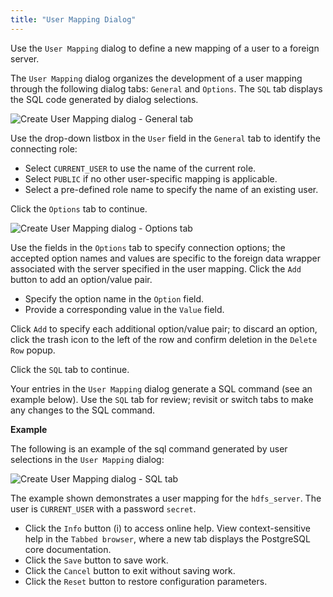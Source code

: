 ```yaml
---
title: "User Mapping Dialog"
---
```


<div id="user_mapping_dialog" class="registered_link"></div>


Use the `User Mapping` dialog to define a new mapping of a user to a foreign server.

The `User Mapping` dialog organizes the development of a user mapping through the following dialog tabs: `General` and `Options`. The `SQL` tab displays the SQL code generated by dialog selections.

![Create User Mapping dialog - General tab](../../images/user_mapping_general.png)

Use the drop-down listbox in the `User` field in the `General` tab to identify the connecting role:

-   Select `CURRENT_USER` to use the name of the current role.
-   Select `PUBLIC` if no other user-specific mapping is applicable.
-   Select a pre-defined role name to specify the name of an existing user.

Click the `Options` tab to continue.

![Create User Mapping dialog - Options tab](../../images/user_mapping_options.png)

Use the fields in the `Options` tab to specify connection options; the accepted option names and values are specific to the foreign data wrapper associated with the server specified in the user mapping. Click the `Add` button to add an option/value pair.

-   Specify the option name in the `Option` field.
-   Provide a corresponding value in the `Value` field.

Click `Add` to specify each additional option/value pair; to discard an option, click the trash icon to the left of the row and confirm deletion in the `Delete Row` popup.

Click the `SQL` tab to continue.

Your entries in the `User Mapping` dialog generate a SQL command (see an example below). Use the `SQL` tab for review; revisit or switch tabs to make any changes to the SQL command.

**Example**

The following is an example of the sql command generated by user selections in the `User Mapping` dialog:

![Create User Mapping dialog - SQL tab](../../images/user_mapping_sql.png)

The example shown demonstrates a user mapping for the `hdfs_server`. The user is `CURRENT_USER` with a password `secret`.

-   Click the `Info` button (i) to access online help. View context-sensitive help in the `Tabbed browser`, where a new tab displays the PostgreSQL core documentation.
-   Click the `Save` button to save work.
-   Click the `Cancel` button to exit without saving work.
-   Click the `Reset` button to restore configuration parameters.
